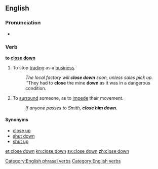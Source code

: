 ==English==

===Pronunciation===
* {{IPA|/kləʊzˈdaʊn/}}

===Verb===
'''to [[close]] [[down]]'''

# To stop [[trading]] as a [[business]].
#: ''The local factory will '''close down''' soon, unless sales pick up.''
#: ''They had to '''close''' the mine '''down''' as it was in a dangerous condition.
# To [[surround]] someone, as to [[impede]] their movement.
#: ''If anyone passes to Smith, '''close him down'''.''

====Synonyms====
* [[close up]]
* [[shut down]]
* [[shut up]]

[[Category:English phrasal verbs]]
[[Category:English verbs]]

[[et:close down]]
[[kn:close down]]
[[sv:close down]]
[[zh:close down]]